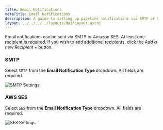 ```yaml
---
title: Email Notifications
metaTitle: Email Notifications
description: A guide to setting up pipeline notifications via SMTP or SES
layout: ../../../../layouts/MainLayout.astro
---
```



Email notifications can be sent via SMTP or Amazon SES.
At least one recipient is required. If you wish to add additional recipients, click the *Add a new Recipient +* button.

### SMTP

Select `SMTP` from the **Email Notification Type** dropdown. All fields are required.

<img src={smtpSettings} alt="SMTP Settings" />

### AWS SES

Select `SES` from the **Email Notification Type** dropdown. All fields are required.

<img src={sesSettings} alt="SES Settings" />
